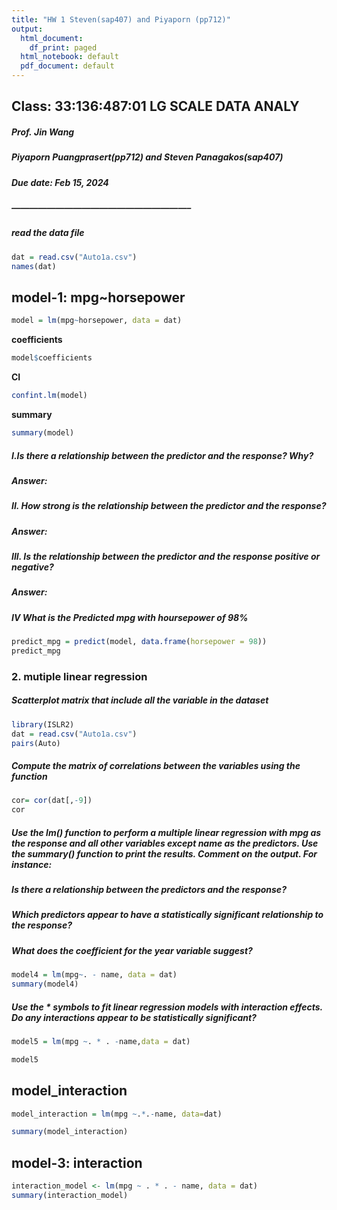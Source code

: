 ```yaml
---
title: "HW 1 Steven(sap407) and Piyaporn (pp712)"
output:
  html_document:
    df_print: paged
  html_notebook: default
  pdf_document: default
---
```


## Class: 33:136:487:01 LG SCALE DATA ANALY

##### Prof. Jin Wang

##### Piyaporn Puangprasert(pp712) and Steven Panagakos(sap407)
##### Due date: Feb 15, 2024
##### --------------------------------------------------------------

##### read the data file

```r
dat = read.csv("Auto1a.csv")
names(dat)
```

## model-1: mpg~horsepower
```r
model = lm(mpg~horsepower, data = dat)
```

**coefficients**
```r
model$coefficients
```
**CI**
```r
confint.lm(model)
```
**summary**
```r
summary(model)
```
##### I.Is there a relationship between the predictor and the response? Why?
##### Answer: 

##### II. How strong is the relationship between the predictor and the response?
##### Answer: 

##### III. Is the relationship between the predictor and the response positive or negative? 
##### Answer:

##### IV What is the Predicted mpg with hoursepower of 98%

```r

predict_mpg = predict(model, data.frame(horsepower = 98))
predict_mpg
```
### 2. mutiple linear regression 

##### Scatterplot matrix that include all the variable in the dataset

```r
library(ISLR2)
dat = read.csv("Auto1a.csv")
pairs(Auto)

```
##### Compute the matrix of correlations between the variables using the function

```r
cor= cor(dat[,-9])
cor
```

##### Use the lm() function to perform a multiple linear regression with mpg as the response and all other variables except name as the predictors. Use the summary() function to print the results. Comment on the output. For instance: 
##### Is there a relationship between the predictors and the response? 

##### Which predictors appear to have a statistically significant relationship to the response? 

##### What does the coefficient for the year variable suggest? 

```r
model4 = lm(mpg~. - name, data = dat)
summary(model4)
``` 
##### Use the * symbols to fit linear regression models with interaction effects. Do any interactions appear to be statistically significant?

```r
model5 = lm(mpg ~. * . -name,data = dat)

model5
```

## model_interaction
```r
model_interaction = lm(mpg ~.*.-name, data=dat)

summary(model_interaction)
```

## model-3: interaction
```r
interaction_model <- lm(mpg ~ . * . - name, data = dat) 
summary(interaction_model)
```

